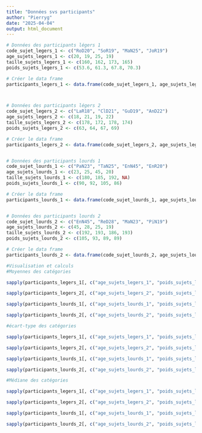 ---
title: "Données svs participants"
author: "Pierryg"
date: "2025-04-04"
output: html_document
---
```{r}
# Données des participants légers 1
code_sujet_legers_1 <- c("RoD20", "SoR19", "MaN25", "JoR19")
age_sujets_legers_1 <- c(20, 19, 25, 19)
taille_sujets_legers_1 <- c(160, 162, 173, 165)
poids_sujets_legers_1 <- c(53.6, 61.3, 67.8, 70.3)

# Créer le data frame
participants_legers_1 <- data.frame(code_sujet_legers_1, age_sujets_legers_1, taille_sujets_legers_1, poids_sujets_legers_1)



# Données des participants légers 2
code_sujet_legers_2 <- c("LaR18", "ClD21", "GuD19", "AnD22")
age_sujets_legers_2 <- c(18, 21, 19, 22)
taille_sujets_legers_2 <- c(178, 172, 178, 174)
poids_sujets_legers_2 <- c(63, 64, 67, 69)

# Créer le data frame
participants_legers_2 <- data.frame(code_sujet_legers_2, age_sujets_legers_2, taille_sujets_legers_2, poids_sujets_legers_2)


# Données des participants lourds 1
code_sujet_lourds_1 <- c("PaN23", "TaN25", "EnN45", "EnR20")
age_sujets_lourds_1 <- c(23, 25, 45, 20)
taille_sujets_lourds_1 <- c(180, 185, 192, NA)
poids_sujets_lourds_1 <- c(90, 92, 105, 86)

# Créer le data frame
participants_lourds_1 <- data.frame(code_sujet_lourds_1, age_sujets_lourds_1, taille_sujets_lourds_1, poids_sujets_lourds_1)


# Données des participants lourds 2
code_sujet_lourds_2 <- c("EnN45", "ReD28", "MaN23", "PiN19")
age_sujets_lourds_2 <- c(45, 28, 25, 19)
taille_sujets_lourds_2 <- c(192, 193, 186, 193)
poids_sujets_lourds_2 <- c(105, 93, 89, 89)

# Créer le data frame
participants_lourds_2 <- data.frame(code_sujet_lourds_2, age_sujets_lourds_2, taille_sujets_lourds_2, poids_sujets_lourds_2)


```

```{r}
#Visualisation et calculs 
#Moyennes des catégories

sapply(participants_legers_1[, c("age_sujets_legers_1", "poids_sujets_legers_1", "taille_sujets_legers_1")], mean)

sapply(participants_legers_2[, c("age_sujets_legers_2", "poids_sujets_legers_2", "taille_sujets_legers_2")], mean)

sapply(participants_lourds_1[, c("age_sujets_lourds_1", "poids_sujets_lourds_1", "taille_sujets_lourds_1")], mean)

sapply(participants_lourds_2[, c("age_sujets_lourds_2", "poids_sujets_lourds_2", "taille_sujets_lourds_2")], mean)

#écart-type des catégories

sapply(participants_legers_1[, c("age_sujets_legers_1", "poids_sujets_legers_1", "taille_sujets_legers_1")], sd)

sapply(participants_legers_2[, c("age_sujets_legers_2", "poids_sujets_legers_2", "taille_sujets_legers_2")], sd)

sapply(participants_lourds_1[, c("age_sujets_lourds_1", "poids_sujets_lourds_1", "taille_sujets_lourds_1")], sd)

sapply(participants_lourds_2[, c("age_sujets_lourds_2", "poids_sujets_lourds_2", "taille_sujets_lourds_2")], sd)

#Médiane des catégories

sapply(participants_legers_1[, c("age_sujets_legers_1", "poids_sujets_legers_1", "taille_sujets_legers_1")], median)

sapply(participants_legers_2[, c("age_sujets_legers_2", "poids_sujets_legers_2", "taille_sujets_legers_2")], median)

sapply(participants_lourds_1[, c("age_sujets_lourds_1", "poids_sujets_lourds_1", "taille_sujets_lourds_1")], median)

sapply(participants_lourds_2[, c("age_sujets_lourds_2", "poids_sujets_lourds_2", "taille_sujets_lourds_2")], median)


```

